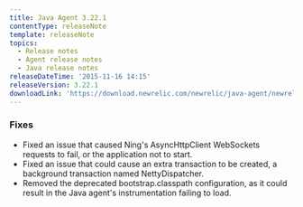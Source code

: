 ```yaml
---
title: Java Agent 3.22.1
contentType: releaseNote
template: releaseNote
topics:
  - Release notes
  - Agent release notes
  - Java release notes
releaseDateTime: '2015-11-16 14:15'
releaseVersion: 3.22.1
downloadLink: 'https://download.newrelic.com/newrelic/java-agent/newrelic-agent/3.22.1/'
---
```


### Fixes

* Fixed an issue that caused Ning's AsyncHttpClient WebSockets requests to fail, or the application not to start.
* Fixed an issue that could cause an extra transaction to be created, a background transaction named NettyDispatcher.
* Removed the deprecated bootstrap.classpath configuration, as it could result in the Java agent's instrumentation failing to load.
